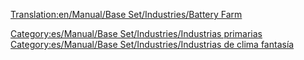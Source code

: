 [[Translation:en/Manual/Base Set/Industries/Battery Farm]]

{{es/Manual/Base Set/Industries/Industrias| nombre = Granja de pilas
| imagen = en/Manual/Base Set/Industries/BatteryFarm.png
| climas = [[es/Manual/Clima|Fantasía]]
| acepta = Nada
| produce= [[es/Manual/Base Set/Cargos/Pilas|Pilas]]
| notas  = No existe en otros [[es/Manual/Clima|climas]]
}}


[[Category:es/Manual/Base Set/Industries/Industrias primarias]]
[[Category:es/Manual/Base Set/Industries/Industrias de clima fantasía]]